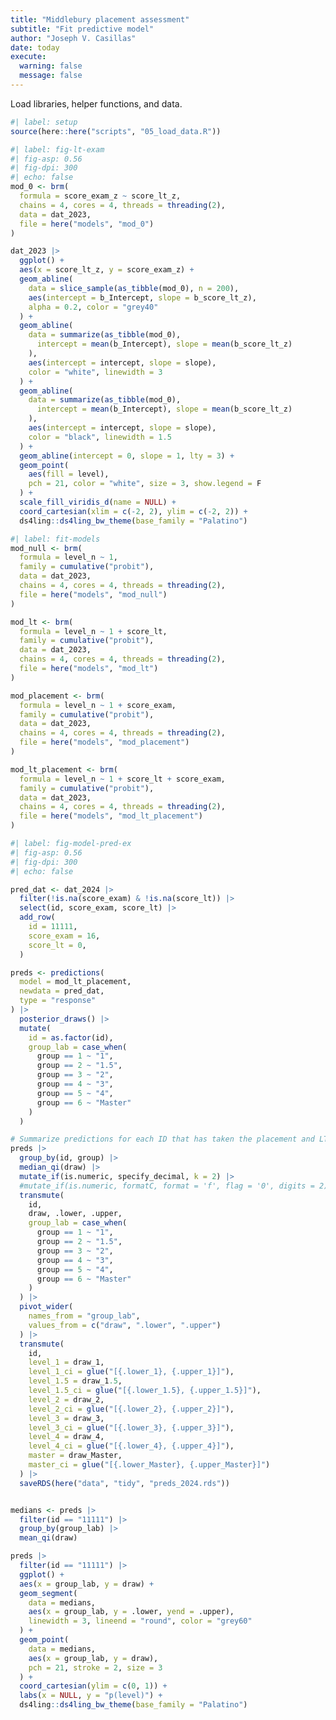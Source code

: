 ```yaml
---
title: "Middlebury placement assessment"
subtitle: "Fit predictive model"
author: "Joseph V. Casillas"
date: today
execute: 
  warning: false
  message: false
---
```


Load libraries, helper functions, and data. 

```r
#| label: setup
source(here::here("scripts", "05_load_data.R"))
```

```r
#| label: fig-lt-exam
#| fig-asp: 0.56
#| fig-dpi: 300
#| echo: false
mod_0 <- brm(
  formula = score_exam_z ~ score_lt_z, 
  chains = 4, cores = 4, threads = threading(2), 
  data = dat_2023, 
  file = here("models", "mod_0")
)

dat_2023 |> 
  ggplot() + 
  aes(x = score_lt_z, y = score_exam_z) + 
  geom_abline(
    data = slice_sample(as_tibble(mod_0), n = 200), 
    aes(intercept = b_Intercept, slope = b_score_lt_z), 
    alpha = 0.2, color = "grey40"
  ) + 
  geom_abline(
    data = summarize(as_tibble(mod_0), 
      intercept = mean(b_Intercept), slope = mean(b_score_lt_z)
    ), 
    aes(intercept = intercept, slope = slope), 
    color = "white", linewidth = 3
  ) + 
  geom_abline(
    data = summarize(as_tibble(mod_0), 
      intercept = mean(b_Intercept), slope = mean(b_score_lt_z)
    ), 
    aes(intercept = intercept, slope = slope), 
    color = "black", linewidth = 1.5
  ) + 
  geom_abline(intercept = 0, slope = 1, lty = 3) + 
  geom_point(
    aes(fill = level), 
    pch = 21, color = "white", size = 3, show.legend = F
  ) + 
  scale_fill_viridis_d(name = NULL) + 
  coord_cartesian(xlim = c(-2, 2), ylim = c(-2, 2)) + 
  ds4ling::ds4ling_bw_theme(base_family = "Palatino")
```


```r
#| label: fit-models
mod_null <- brm(
  formula = level_n ~ 1, 
  family = cumulative("probit"), 
  data = dat_2023, 
  chains = 4, cores = 4, threads = threading(2), 
  file = here("models", "mod_null")
)

mod_lt <- brm(
  formula = level_n ~ 1 + score_lt, 
  family = cumulative("probit"), 
  data = dat_2023, 
  chains = 4, cores = 4, threads = threading(2), 
  file = here("models", "mod_lt")
)

mod_placement <- brm(
  formula = level_n ~ 1 + score_exam, 
  family = cumulative("probit"), 
  data = dat_2023, 
  chains = 4, cores = 4, threads = threading(2), 
  file = here("models", "mod_placement")
)

mod_lt_placement <- brm(
  formula = level_n ~ 1 + score_lt + score_exam, 
  family = cumulative("probit"), 
  data = dat_2023, 
  chains = 4, cores = 4, threads = threading(2), 
  file = here("models", "mod_lt_placement")
)

```




```r
#| label: fig-model-pred-ex
#| fig-asp: 0.56
#| fig-dpi: 300
#| echo: false

pred_dat <- dat_2024 |> 
  filter(!is.na(score_exam) & !is.na(score_lt)) |> 
  select(id, score_exam, score_lt) |> 
  add_row(
    id = 11111, 
    score_exam = 16, 
    score_lt = 0, 
  )

preds <- predictions(
  model = mod_lt_placement, 
  newdata = pred_dat, 
  type = "response"
) |> 
  posterior_draws() |> 
  mutate(
    id = as.factor(id), 
    group_lab = case_when(
      group == 1 ~ "1", 
      group == 2 ~ "1.5", 
      group == 3 ~ "2", 
      group == 4 ~ "3", 
      group == 5 ~ "4", 
      group == 6 ~ "Master"
    )
  ) 

# Summarize predictions for each ID that has taken the placement and LT
preds |> 
  group_by(id, group) |> 
  median_qi(draw) |> 
  mutate_if(is.numeric, specify_decimal, k = 2) |> 
  #mutate_if(is.numeric, formatC, format = 'f', flag = '0', digits = 2) |> 
  transmute(
    id, 
    draw, .lower, .upper, 
    group_lab = case_when(
      group == 1 ~ "1", 
      group == 2 ~ "1.5", 
      group == 3 ~ "2", 
      group == 4 ~ "3", 
      group == 5 ~ "4", 
      group == 6 ~ "Master"
    )
  ) |> 
  pivot_wider(
    names_from = "group_lab", 
    values_from = c("draw", ".lower", ".upper")
  ) |> 
  transmute(
    id, 
    level_1 = draw_1, 
    level_1_ci = glue("[{.lower_1}, {.upper_1}]"), 
    level_1.5 = draw_1.5, 
    level_1.5_ci = glue("[{.lower_1.5}, {.upper_1.5}]"), 
    level_2 = draw_2, 
    level_2_ci = glue("[{.lower_2}, {.upper_2}]"), 
    level_3 = draw_3, 
    level_3_ci = glue("[{.lower_3}, {.upper_3}]"), 
    level_4 = draw_4, 
    level_4_ci = glue("[{.lower_4}, {.upper_4}]"), 
    master = draw_Master, 
    master_ci = glue("[{.lower_Master}, {.upper_Master}]") 
  ) |> 
  saveRDS(here("data", "tidy", "preds_2024.rds"))


medians <- preds |> 
  filter(id == "11111") |> 
  group_by(group_lab) |> 
  mean_qi(draw)

preds |> 
  filter(id == "11111") |> 
  ggplot() + 
  aes(x = group_lab, y = draw) + 
  geom_segment(
    data = medians, 
    aes(x = group_lab, y = .lower, yend = .upper), 
    linewidth = 3, lineend = "round", color = "grey60"
  ) + 
  geom_point(
    data = medians, 
    aes(x = group_lab, y = draw), 
    pch = 21, stroke = 2, size = 3
  ) + 
  coord_cartesian(ylim = c(0, 1)) + 
  labs(x = NULL, y = "p(level)") + 
  ds4ling::ds4ling_bw_theme(base_family = "Palatino")

```

